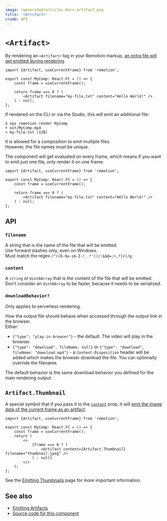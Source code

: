 ```yaml
---
image: /generated/articles-docs-artifact.png
title: '<Artifact>'
crumb: API
---
```


# `<Artifact>`<AvailableFrom v="4.0.176"/>

By rendering an `<Artifact>` tag in your Remotion markup, [an extra file will get emitted during rendering](/docs/artifacts).

```tsx twoslash title="MyComp.tsx"
import {Artifact, useCurrentFrame} from 'remotion';

export const MyComp: React.FC = () => {
	const frame = useCurrentFrame();

	return frame === 0 ? (
		<Artifact filename="my-file.txt" content="Hello World!" />
	) : null;
};
```

If rendered on the CLI or via the Studio, this will emit an additional file:

```
$ npx remotion render MyComp
+ out/MyComp.mp4
+ my-file.txt (12B)
```

It is allowed for a composition to emit multiple files.  
However, the file names must be unique.

The component will get evaluated on every frame, which means if you want to emit just one file, only render it on one frame.

```tsx twoslash title="❌ Will generate an asset on every frame and throw an error because the file name is not unique"
import {Artifact, useCurrentFrame} from 'remotion';

export const MyComp: React.FC = () => {
	const frame = useCurrentFrame();

	return frame === 0 ? (
		<Artifact filename="my-file.txt" content="Hello World!" />
	) : null;
};
```

## API

### `filename`

A string that is the name of the file that will be emitted.  
Use forward slashes only, even on Windows.  
Must match the regex `/^([0-9a-zA-Z-!_.*'()/:&$@=;+,?]+)/g`.

### `content`

A `string` or `Uint8Array` that is the content of the file that will be emitted. Don't consider an `Uint8Array` to be faster, because it needs to be serialized.

### `downloadBehavior?`<AvailableFrom v="4.0.296" />

Only applies to serverless rendering.

How the output file should behave when accessed through the output link in the browser.  
Either:

- `{"type": "play-in-browser"}` - the default. The video will play in the browser.
- `{"type": "download", fileName: null}` or `{"type": "download", fileName: "download.mp4"}` - a `Content-Disposition` header will be added which makes the browser download the file. You can optionally override the filename.

The default behavior is the same download behavior you defined for the main rendering output.

## `Artifact.Thumbnail`<AvailableFrom v="4.0.290" />

A special symbol that if you pass it to the [`content`](/docs/artifact#content) prop, it will [emit the image data of the current frame as an artifact](/docs/artifacts#emitting-thumbnails).

```tsx twoslash title="Emitting the first frame as a thumbnail"
import {Artifact, useCurrentFrame} from 'remotion';

export const MyComp: React.FC = () => {
	const frame = useCurrentFrame();
	return (
		<>
			{frame === 0 ? (
				<Artifact content={Artifact.Thumbnail} filename="thumbnail.jpeg" />
			) : null}
		</>
	);
};
```

See the [Emitting Thumbnails](/docs/artifacts#emitting-thumbnails) page for more important information.

## See also

- [Emitting Artifacts](/docs/artifacts)
- [Source code for this component](https://github.com/remotion-dev/remotion/blob/main/packages/core/src/Artifact.tsx)
